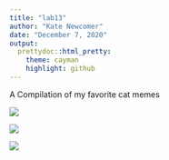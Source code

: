 ---
title: "lab13"
author: "Kate Newcomer"
date: "December 7, 2020"
output:
  prettydoc::html_pretty:
    theme: cayman
    highlight: github
---

A Compilation of my favorite cat memes

![](https://media.giphy.com/media/lJNoBCvQYp7nq/giphy.gif)

![](https://media.giphy.com/media/q1MeAPDDMb43K/giphy.gif)

![](https://media.giphy.com/media/SVYrs1hU0SiAf1nw1n/giphy.gif)

